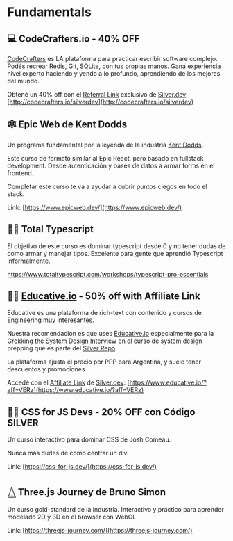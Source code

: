 
# Fundamentals

## 💻 CodeCrafters.io - 40% OFF

[CodeCrafters](https://codecrafters.io/) es LA plataforma para practicar escribir software complejo. Podés recrear Redis, Git, SQLite, con tus propias manos. Ganá experiencia nivel experto haciendo y yendo a lo profundo, aprendiendo de los mejores del mundo.

Obtené un 40% off con el [Referral Link](http://codecrafters.io/silverdev) exclusivo de [Silver.dev](http://Silver.dev): [http://codecrafters.io/silverdev](http://codecrafters.io/silverdev)

## 🕸️ Epic Web de Kent Dodds

Un programa fundamental por la leyenda de la industria [Kent Dodds](https://x.com/kentcdodds).

Este curso de formato similar al Epic React, pero basado en fullstack development. Desde autenticación y bases de datos a armar forms en el frontend.

Completar este curso te va a ayudar a cubrir puntos ciegos en todo el stack.

Link: [https://www.epicweb.dev/](https://www.epicweb.dev/)

## 👩‍🏫 Total Typescript

El objetivo de este curso es dominar typescript desde 0 y no tener dudas de como armar y manejar tipos.
Excelente para gente que aprendió Typescript informalmente.

https://www.totaltypescript.com/workshops/typescript-pro-essentials

## 👩‍🏫 [Educative.io](https://www.educative.io/unlimited?aff=VERz) - 50% off with Affiliate Link

Educative es una plataforma de rich-text con contenido y cursos de Engineering muy interesantes.

Nuestra recomendación es que uses [Educative.io](http://Educative.io?aff=VERz) especialmente para la [Grokking the System Design Interview](https://www.educative.io/courses/grokking-modern-system-design-interview-for-engineers-managers?aff=VERz) en el curso de system design prepping que es parte del [Silver Repo](https://github.com/conanbatt/interview-practice/blob/main/system-design/README.md).

La plataforma ajusta el precio por PPP para Argentina, y suele tener descuentos y promociones.

Accedé con el [Affiliate Link](https://www.educative.io/?aff=VERz) de [Silver.dev](http://Silver.dev): [https://www.educative.io/?aff=VERz](https://www.educative.io/?aff=VERz)

## 👨‍🎨 CSS for JS Devs - 20% OFF con Código SILVER

Un curso interactivo para dominar CSS de Josh Comeau.

Nunca más dudes de como centrar un div.

Link: [https://css-for-js.dev/](https://css-for-js.dev/)

## 𓉴 Three.js Journey de Bruno Simon

Un curso gold-standard de la industria.
Interactivo y práctico para aprender modelado 2D y 3D en el browser con WebGL.

Link: [https://threejs-journey.com/](https://threejs-journey.com/)
